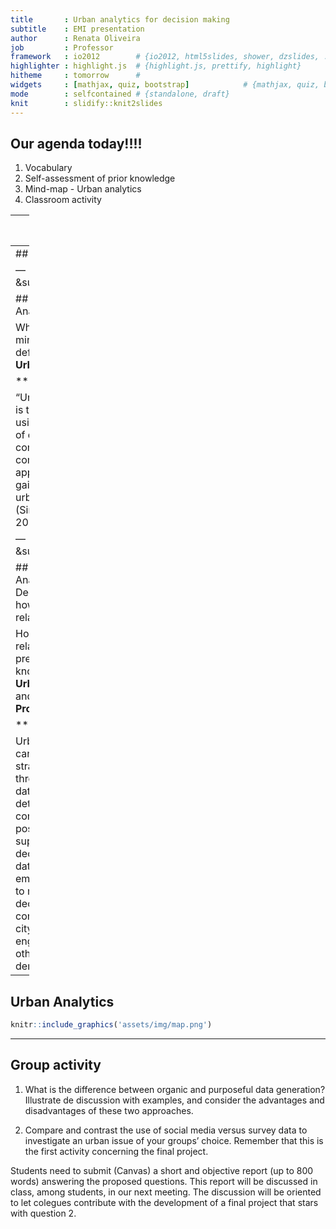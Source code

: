 ```yaml
---
title       : Urban analytics for decision making
subtitle    : EMI presentation
author      : Renata Oliveira
job         : Professor
framework   : io2012        # {io2012, html5slides, shower, dzslides, ...}
highlighter : highlight.js  # {highlight.js, prettify, highlight}
hitheme     : tomorrow      # 
widgets     : [mathjax, quiz, bootstrap]            # {mathjax, quiz, bootstrap}
mode        : selfcontained # {standalone, draft}
knit        : slidify::knit2slides
---
```

## Our agenda today!!!!

1. Vocabulary
2. Self-assessment of prior knowledge
3. Mind-map - Urban analytics
4. Classroom activity

---
## Learning objectives

By the end of this lesson students will understand:   

1. There are many types of data collected within urban contexts.   
2. Data can record activity, attributes and dynamics over a range of spatio-temporal scales.    
3. Data can be generated organizally or through purposeful data collection processes.   
4. Sensors and social media complement tradicional sources and are generating and increasing amount of new data about urban areas.    
5. Planning support systems can have different approaches.   

---
## Vocabulary
```r
knitr::include_graphics('assets/img/cloud.png')
```


--- &submitcompare1

## What is Urban Analytics?

What comes in mind as a quick definition of **Urban Analytics**?

*** .explanation

"Urban Analytics is the practice of using new forms of data in combination with computational approaches to gain insight into urban processes." (Singleton et al., 2018)

--- &submitcompare1

## Urban Analytics and Decision Making: how do they relate?

How can you relate, from your previous knowledge, **Urban Analytics** and **Decision Process**?

*** .explanation

Urban analytics can subsidize strategic planning through insightful data to help determining constraints, possibilities and support optimal decisions. Also, data can empower citizens to make better decisions concerning the city use, mobility, engagement and other urban life demands.   

---
## Urban Analytics
```r
knitr::include_graphics('assets/img/map.png')
```

---
## Group activity

1. What is the difference between organic and purposeful data generation? Illustrate de discussion with examples, and consider the advantages and disadvantages of these two approaches. 

2. Compare and contrast the use of social media versus survey data to investigate an urban issue of your groups' choice. Remember that this is the first activity concerning the final project. 

Students need to submit (Canvas) a short and objective report (up to 800 words) answering the proposed questions. This report will be discussed in class, among students, in our next meeting. The discussion will be oriented to let colegues contribute with the development of a final project that stars with question 2.  